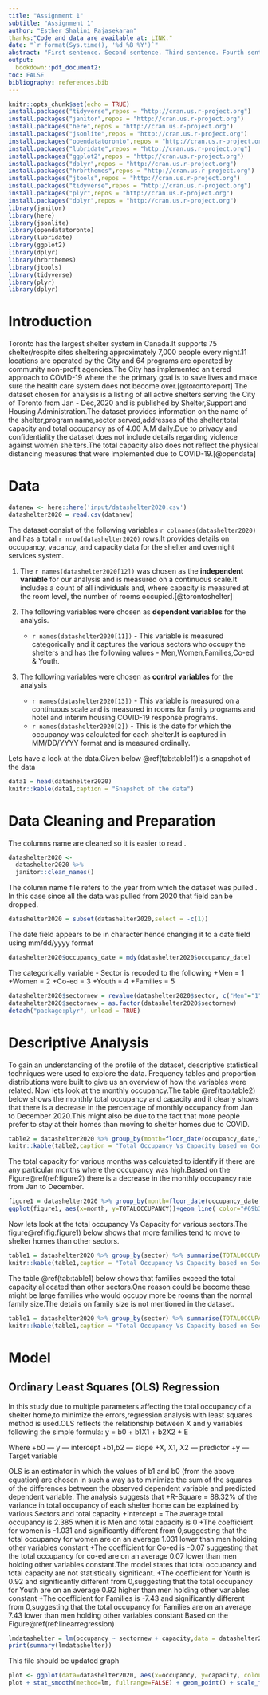 ```yaml
---
title: "Assignment 1"
subtitle: "Assignment 1"
author: "Esther Shalini Rajasekaran"
thanks:"Code and data are available at: LINK."
date: "`r format(Sys.time(), '%d %B %Y')`"
abstract: "First sentence. Second sentence. Third sentence. Fourth sentence."
output:
  bookdown::pdf_document2:
toc: FALSE
bibliography: references.bib
---
```


```r
knitr::opts_chunk$set(echo = TRUE)
install.packages("tidyverse",repos = "http://cran.us.r-project.org")
install.packages("janitor",repos = "http://cran.us.r-project.org")
install.packages("here",repos = "http://cran.us.r-project.org")
install.packages("jsonlite",repos = "http://cran.us.r-project.org")
install.packages("opendatatoronto",repos = "http://cran.us.r-project.org")
install.packages("lubridate",repos = "http://cran.us.r-project.org")
install.packages("ggplot2",repos = "http://cran.us.r-project.org")
install.packages("dplyr",repos = "http://cran.us.r-project.org")
install.packages("hrbrthemes",repos = "http://cran.us.r-project.org")
install.packages("jtools",repos = "http://cran.us.r-project.org")
install.packages("tidyverse",repos = "http://cran.us.r-project.org")
install.packages("plyr",repos = "http://cran.us.r-project.org")
install.packages("dplyr",repos = "http://cran.us.r-project.org")
library(janitor)
library(here)
library(jsonlite)
library(opendatatoronto)
library(lubridate)
library(ggplot2)
library(dplyr)
library(hrbrthemes)
library(jtools)
library(tidyverse)
library(plyr)
library(dplyr)
```

# Introduction
Toronto has the largest shelter system in Canada.It supports 75 shelter/respite sites sheltering approximately 7,000 people every night.11 locations are operated by the City and 64 programs are operated by community non-profit agencies.The City has implemented an tiered approach to COVID-19 where the the primary goal is to save lives and make sure the health care system does not become over.[@torontoreport]
The dataset chosen for analysis is a listing of all active shelters serving the City of Toronto from Jan - Dec,2020 and is published by Shelter,Support and Housing Administration.The dataset provides information on the name of the shelter,program name,sector served,addresses of the shelter,total capacity and total occupancy as of 4.00 A.M daily.Due to privacy and confidentiality the dataset does not include details regarding violence against women shelters.The total capacity also does not reflect the physical distancing measures that were implemented due to COVID-19.[@opendata]

# Data
```r
datanew <- here::here('input/datashelter2020.csv')
datashelter2020 = read.csv(datanew)
```

The dataset consist of the following variables `r colnames(datashelter2020)` and has a total `r nrow(datashelter2020)` rows.It provides details on occupancy, vacancy, and capacity data for the shelter and overnight services system.

1. The `r names(datashelter2020[12])` was chosen as the **independent variable** for our analysis and is measured on a continuous scale.It includes a count of all individuals and, where capacity is measured at the room level, the number of rooms occupied.[@torontoshelter]

2. The following variables were chosen as **dependent variables** for the analysis.
      + `r names(datashelter2020[11])` - This variable is measured categorically and it captures the various sectors who occupy the shelters and has the following values - Men,Women,Families,Co-ed & Youth.

3. The following variables were chosen as **control variables** for the analysis
      + `r names(datashelter2020[13])` - This variable is measured on a continuous scale and is measured in rooms for family programs and hotel and interim housing COVID-19 response programs.
      + `r names(datashelter2020[2])` - This is the date for which the occupancy was calculated for each shelter.It is captured in MM/DD/YYYY format and is measured ordinally.

Lets have a look at the data.Given below \@ref(tab:table11)is a snapshot of the data
```r
data1 = head(datashelter2020)
knitr::kable(data1,caption = "Snapshot of the data")
```

# Data Cleaning and Preparation
The columns name are cleaned so it is easier to read . 
```r
datashelter2020 <- 
  datashelter2020 %>% 
  janitor::clean_names()
```
The column name file refers to the year from which the dataset was pulled . In this case since all the data was pulled from 2020 that field can be dropped.
```r
datashelter2020 = subset(datashelter2020,select = -c(1))
```
The date field appears to be in character hence changing it to a date field using mm/dd/yyyy format
```r
datashelter2020$occupancy_date = mdy(datashelter2020$occupancy_date)
```

The categorically variable - Sector is recoded to the following
      +Men = 1
      +Women = 2
      +Co-ed = 3
      +Youth = 4
      +Families = 5
      
```r
datashelter2020$sectornew = revalue(datashelter2020$sector, c("Men"="1", "Women"="2", "Co-ed"="3", "Youth"="4", "Families"="5"))
datashelter2020$sectornew = as.factor(datashelter2020$sectornew)
detach("package:plyr", unload = TRUE)
```

# Descriptive Analysis
To gain an understanding of the profile of the dataset, descriptive statistical techniques were used to explore the data. Frequency tables and proportion distributions were built to give us an overview of how the variables were related.
Now lets look at the monthly occupancy.The table \@ref(tab:table2) below shows the monthly total occupancy and capacity and it clearly shows that there is a decrease in the percentage of monthly occupancy from Jan to December 2020.This might also be due to the fact that more people prefer to stay at their homes than moving to shelter homes due to COVID.

```r
table2 = datashelter2020 %>% group_by(month=floor_date(occupancy_date,"month")) %>% summarise(TOTALOCCUPANCY = sum(occupancy),TOTALCAPACITY = sum(capacity),OCCUPACYCAPACITYRATIO = (TOTALOCCUPANCY/TOTALCAPACITY))
knitr::kable(table2,caption = "Total Occupancy Vs Capacity based on Occupancy Dater")
```


The total capacity for various months was calculated to identify if there are any particular months where the occupancy was high.Based on the Figure\@ref(ref:figure2) there is a decrease in the monthly occupancy rate from Jan to December.

```r
figure1 = datashelter2020 %>% group_by(month=floor_date(occupancy_date,"month")) %>% summarise(TOTALOCCUPANCY = sum(occupancy),TOTALCAPACITY = sum(capacity))
ggplot(figure1, aes(x=month, y=TOTALOCCUPANCY))+geom_line( color="#69b3a2")
```

Now lets look at the total occupancy Vs Capacity for various sectors.The figure\@ref(fig:figure1) below shows that more families tend to move to shelter homes than other sectors.


```r
table1 = datashelter2020 %>% group_by(sector) %>% summarise(TOTALOCCUPANCY = sum(occupancy),TOTALCAPACITY = sum(capacity),DIFFERENCE = TOTALCAPACITY - TOTALOCCUPANCY)
knitr::kable(table1,caption = "Total Occupancy Vs Capacity based on Sector")
```

The table \@ref(tab:table1) below shows that families exceed the total capacity allocated than other sectors.One reason could be become these might be large families who would occupy more be rooms than the normal family size.The details on family size is not mentioned in the dataset.

```r
table1 = datashelter2020 %>% group_by(sector) %>% summarise(TOTALOCCUPANCY = sum(occupancy),TOTALCAPACITY = sum(capacity),DIFFERENCE = TOTALCAPACITY - TOTALOCCUPANCY)
knitr::kable(table1,caption = "Total Occupancy Vs Capacity based on Sector")
```

# Model
## Ordinary Least Squares (OLS) Regression
In this study due to multiple parameters affecting the total occupancy of a shelter home,to minimize the errors,regression analysis with least squares method is used.OLS reflects the relationship between X and y variables following the simple formula:
y = b0 + b1X1 + b2X2 + E

Where
  +b0 — y — intercept
  +b1,b2 — slope
  +X, X1, X2 — predictor
  +y — Target variable

OLS is an estimator in which the values of b1 and b0 (from the above equation) are chosen in such a way as to minimize the sum of the squares of the differences between the observed dependent variable and predicted dependent variable. 
The analysis suggests that 
  +R-Square = 88.32% of the variance in total occupancy of each shelter home can be explained by various Sectors and total capacity
  +Intercept = The average total occupancy is 2.385 when it is Men and total capacity is 0
  +The coefficient for women is -1.031 and significantly different from 0,suggesting that the total occupancy for women are on an average 1.031 lower than men holding other variables constant
  +The coefficient for Co-ed is -0.07 suggesting that the total occupancy for co-ed are on an average 0.07 lower than men holding other variables constant.The model states that total occupancy and total capacity are not statistically significant.
  +The coefficient for Youth is 0.92 and significantly different from 0,suggesting that the total occupancy for Youth are on an average 0.92 higher than men holding other variables constant
  +The coefficient for Families is -7.43 and significantly different from 0,suggesting that the total occupancy for Families are on an average 7.43 lower than men holding other variables constant
Based on the Figure\@ref(ref:linearregression)

```r
lmdatashelter = lm(occupancy ~ sectornew + capacity,data = datashelter2020)
print(summary(lmdatashelter))
```
This file should be updated
graph
```r
plot <- ggplot(data=datashelter2020, aes(x=occupancy, y=capacity, colour=factor(sectornew)))
plot + stat_smooth(method=lm, fullrange=FALSE) + geom_point() + scale_fill_discrete(name = "Sector", labels = c("Men","Women","Co-ed","Youth","Families"))
```